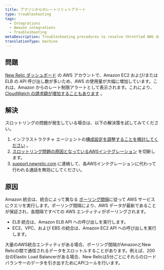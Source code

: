 ```yaml
---
title: アマゾンからのレートリミットアラート
type: troubleshooting
tags:
  - Integrations
  - Amazon integrations
  - Troubleshooting
metaDescription: Troubleshooting procedures to resolve throttled AWS data with your infrastructure integration.
translationType: machine
---
```


## 問題

[New Relic ダッシュボード](/docs/infrastructure/new-relic-infrastructure/data-instrumentation/new-relic-apm-data-infrastructure) の AWS アカウントで、Amazon EC2 および/または ELB の API 呼び出し数が多いため、AWS の使用量が大幅に増加しています。これは、Amazon からのレート制限アラートとして表示されます。これにより、 [CloudWatch の請求額が増加することもあります](/docs/infrastructure/infrastructure-integrations/troubleshooting/cloudwatch-billing-issues) 。

## 解決

スロットリングの問題が発生している場合は、以下の解決策を試してみてください。

1. インフラストラクチャ エージェントの[構成設定を調整することを検討してください](/docs/infrastructure/new-relic-infrastructure/configuration/configure-infrastructure-agent) 。
2. [スロットリング問題の原因となっているAWSインテグレーション](/docs/infrastructure/infrastructure-integrations/getting-started/connect-aws-integrations-infrastructure#disconnect) を切断します。
3. [support.newrelic.com](https://support.newrelic.com/) に連絡して、各AWSインテグレーションに代わって行われる通話を無効にしてください。

## 原因

Amazon 統合は、統合によって異なる [ポーリング間隔](/docs/infrastructure/infrastructure-integrations/amazon-integrations/aws-polling-intervals-infrastructure-integrations)に従って AWS サービスにクエリを実行します。ポーリング間隔により、AWS データが最新であることが保証され、各間隔ですべての AWS エンティティがポーリングされます。

* ELB 統合は、Amazon ELB API への呼び出しを実行します。
* EC2、VPC、および EBS の統合は、Amazon EC2 API への呼び出しを実行します。

大量のAWS統合エンティティがある場合、ポーリング間隔がAmazonとNew Relicの間で通信されるデータをスロットルすることがあります。例えば、200台のElastic Load Balancerがある場合、New Relicは5分ごとにそれらのロードバランサーのデータを引き出すためにAPIコールを行います。